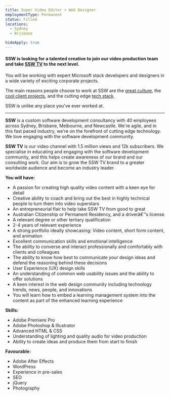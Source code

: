 ---
title: Super Video Editor + Web Designer
employmentType: Permanent
status: Filled
locations: 
  - Sydney
  - Brisbane

hideApply: true
---
        
#### SSW is looking for a talented creative to join our video production team and take [SSW TV](http://tv.ssw.com/) to the next level.


You will be working with expert Microsoft stack developers and designers in a wide variety of exciting corporate projects.  

 The main reasons people choose to work at SSW are the [great culture](https://www.ssw.com.au/ssw/Company/Culture), the [cool client projects](https://www.ssw.com.au/ssw/Company/Clients), and the cutting edge [tech stack](https://www.ssw.com.au/ssw/Consulting/Default.aspx).  

 SSW is unlike any place you've ever worked at.




---


**SSW** is a custom software development consultancy with 40 employees across Sydney, Brisbane, Melbourne, and Newcastle. We're agile, and in this fast paced industry, we're on the forefront of cutting edge technology. We love engaging with the software development community.


**SSW TV** is our video channel with 1.5 million views and 12k subscribers. We specialise in educating and engaging with the software development community, and this helps create awareness of our brand and our consulting work. Our aim is to grow the SSW TV brand to a greater worldwide audience and become an industry leader.


**You will have:**


* A passion for creating high quality video content with a keen eye for detail
* Creative ability to coach and bring out the best in highly technical people to turn them into video superstars
* An entrepreneurial flair to help take SSW TV from good to great
* Australian Citizenship or Permanent Residency, and a driverâ€™s license
* A relevant degree or other tertiary qualification
* 2-4 years of relevant experience
* A strong portfolio ideally showcasing: Video content, short form content, and animation
* Excellent communication skills and emotional intelligence
* The ability to converse and interact professionally and comfortably with clients and colleagues
* The ability to know how best to communicate your design ideas and defend the reasoning behind these decisions
* User Experience (UX) design skills
* An understanding of common web usability issues and the ability to offer solutions
* A keen interest in the web design community including technology trends, news, people, and innovations
* You will learn how to embed a learning management system into the content as part of the enhanced learning experience


**Skills:**


* Adobe Premiere Pro
* Adobe Photoshop & Illustrator
* Advanced HTML & CSS
* Understanding of lighting and quality audio for video production
* Ability to create ideas and produce them from start to finish


**Favourable:**


* Adobe After Effects
* WordPress
* Experience in pre-sales
* SEO
* jQuery
* Photography



